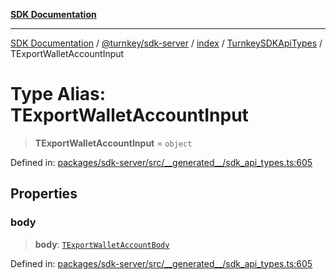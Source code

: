 [**SDK Documentation**](../../../../../../README.mdx)

***

[SDK Documentation](../../../../../../packages.mdx) / [@turnkey/sdk-server](../../../../README.mdx) / [index](../../../README.mdx) / [TurnkeySDKApiTypes](../README.mdx) / TExportWalletAccountInput

# Type Alias: TExportWalletAccountInput

> **TExportWalletAccountInput** = `object`

Defined in: [packages/sdk-server/src/\_\_generated\_\_/sdk\_api\_types.ts:605](https://github.com/tkhq/sdk/blob/078f5423e923fbd1d7fd39440402d7f01d09c3d0/packages/sdk-server/src/__generated__/sdk_api_types.ts#L605)

## Properties

### body

> **body**: [`TExportWalletAccountBody`](TExportWalletAccountBody.mdx)

Defined in: [packages/sdk-server/src/\_\_generated\_\_/sdk\_api\_types.ts:605](https://github.com/tkhq/sdk/blob/078f5423e923fbd1d7fd39440402d7f01d09c3d0/packages/sdk-server/src/__generated__/sdk_api_types.ts#L605)
